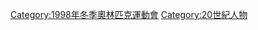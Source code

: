 {{Competitors at the Winter Olympics|1998|1994|2002}}
{{Commons category|1998 Winter Olympics athletes}}

[[Category:1998年冬季奧林匹克運動會|Category:1998年冬季奧林匹克運動會]]
[[Category:20世紀人物|Category:20世紀人物]]